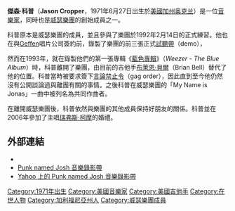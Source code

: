 {{Infobox Musical artist
|Img =  |
|Img_size = |
|Name = 傑森·科普
|Background = non_vocal_instrumentalist
|Birth_name = Jason Cropper
|Born = {{Birth date and age|1971|6|27|mf=y}}
|Origin = [[加州|加州]][[奥克兰_(加利福尼亚州)|奥克兰]]
|Genre = [[搖滾樂|搖滾]]
|Occupation = [[歌手|歌手]]、[[吉他手|吉他手]]、[[作曲家|作曲家]]
|Instrument = [[唱歌|歌唱]]<br/>[[吉他|吉他]]<br/>[[鼓|鼓]]
|Label = [[Geffen_Records|Geffen Records]]
|Associated_acts = [[威瑟樂團|威瑟樂團]]<br/>[[22_Jacks|22 Jacks]]<br/>[[Chopper_One|Chopper One]]
}}
'''傑森·科普'''（'''Jason Cropper'''，1971年6月27日出生於[[美國|美國]][[加州|加州]][[奥克兰_(加利福尼亚州)|奥克兰]]）是一位[[音樂家|音樂家]]，同時也是[[威瑟樂團|威瑟樂團]]的創始成員之一。

科普原本是威瑟樂團的成員，並且參與了樂團於1992年2月14日的正式練習。他也在與[[Geffen_Records|Geffen]]唱片公司簽約前，錄製了樂團的前三張正式[[樣本唱片|試聽帶]]（demo），

然而在1993年，就在錄製他們的第一張專輯《[[藍色專輯|藍色專輯]]》（''Weezer - The Blue Album''）時，科普離開了樂團，由目前的吉他手[[布萊恩·貝爾|布萊恩·貝爾]]（Brian Bell）替代了他的位置。科普當時被要求簽下[[言論禁止令|言論禁止令]]（gag order），因此直到至今他仍然沒有公開談論過與離團有關的事情。之後科普在威瑟樂團的「My Name is Jonas」一曲中被列名為共同作曲者。

在離開威瑟樂團後，科普依然與樂團的其他成員保持好朋友的關係。科普並在2006年參加了主唱[[瑞弗斯·柯摩|瑞弗斯·柯摩]]的婚禮。

== 外部連結 ==
*{{myspace|jasoncroppermusic}}
*[https://web.archive.org/web/20160304100306/http://www.musicvideocodes.somecodes.com/v-2186-a-punk-named-josh.php Punk named Josh 音樂錄影帶]
*[http://launch.yahoo.com/ar-270466---Chopper-One Yahoo 上的 Punk named Josh 音樂錄影帶]{{dead link|date=2017年11月 |bot=InternetArchiveBot |fix-attempted=yes }}
{{Weezer}}
{{Authority control}}
{{美國娛樂人物小作品}}
{{音樂家小作品}}

{{DEFAULTSORT:Cropper, Jason}}
[[Category:1971年出生|Category:1971年出生]]
[[Category:美國音樂家|Category:美國音樂家]]
[[Category:美國吉他手|Category:美國吉他手]]
[[Category:在世人物|Category:在世人物]]
[[Category:加利福尼亞州人|Category:加利福尼亞州人]]
[[Category:威瑟樂團成員|Category:威瑟樂團成員]]